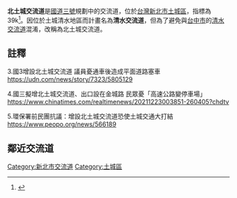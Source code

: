 {{台灣規劃中建設}}
{{新北市未來建設}}
{{不是|土城交流道}} 
{{coord|24|58|31.1|N|121|27|18.4|E|display=title}}
{{Infobox Taiwan Highway IC
| name = 北土城交流道
| name_en = Northern Tucheng Interchange
| rd_type = NH
| rd_number = 3
| exit = 39
| exit_name = 北土城
|image=
|imagename=
|othername=清水交流道、青雲交流道、海山交流道
|class=喇叭型
|time=預計2027年<ref>{{Cite web |url=https://udn.com/news/amp/story/7323/5213877 |title=國道3號北土城交流道 匝道位置確定 |access-date=2021-04-03 |archive-date=2021-01-30 |archive-url=https://web.archive.org/web/20210130084825/https://udn.com/news/amp/story/7323/5213877 |dead-url=no }}</ref>
|goto=[[新北市|新北市]][[土城區|土城區]][[清水坑|清水坑]]
|location=新北市土城區[[清水坑|清水坑]]
|other=
}}
'''北土城交流道'''是[[福爾摩沙高速公路|國道三號]]規劃中的交流道，位於[[台灣|台灣]][[新北市|新北市]][[土城區|土城區]]，指標為39k<ref>{{Cite web |url=http://news.ltn.com.tw/news/life/breakingnews/1981332 |title=引頸盼11年 國3將新設北土城交流道 |accessdate=2017-06-17 |archive-date=2017-02-23 |archive-url=https://web.archive.org/web/20170223170036/http://news.ltn.com.tw/news/life/breakingnews/1981332 |dead-url=no }}</ref>。因位於土城清水地區而計畫名為'''清水交流道'''，但為了避免與[[台中市|台中市]]的[[清水交流道|清水交流道]]混淆，改稱為北土城交流道。

==註釋==
{{Reflist}}

3.國3增設北土城交流道 議員憂通車後造成平面道路塞車
https://udn.com/news/story/7323/5805129 {{Wayback|url=https://udn.com/news/story/7323/5805129 |date=20220302032817 }}

4.國三擬增北土城交流道、出口設在金城路 民眾憂「高速公路變停車場」
https://www.chinatimes.com/realtimenews/20211223003851-260405?chdtv {{Wayback|url=https://www.chinatimes.com/realtimenews/20211223003851-260405?chdtv |date=20220302040143 }}

5.環保署前民團抗議：增設北土城交流道恐使土城交通大打結
https://www.peopo.org/news/566189 {{Wayback|url=https://www.peopo.org/news/566189 |date=20220302033133 }}

==鄰近交流道==
{{Start expwy box|[[中華民國國道|中華民國國道]]}}
{{s-expwy IC|[[中和交流道_(國道3號)|中和交流道]]|往 [[安坑交流道|安坑]]、[[新店交流道|新店]]}}
{{s-line|{{Jct|country=TWN|NH|3}}|39k|#007d18}}
{{s-expwy IC|[[土城交流道|土城交流道]]|往 [[樹林交流道|樹林]]、[[三鶯交流道|三鶯]]}}
{{illus}}
{{Fwu|st}}{{Fwi|Full|35|中和}}{{Fwh|st}}
{{Fwm|TWHW3}}{{Fwh|st|39|北土城}}{{Fwb|[[File:TW_THWtp88.svg|20px]][[土城區|土城]]|gh|||Full||||}}{{Fwh|st}}
{{Fwm|TWHW3}}{{Fwh|st}}{{Fwi|Full|42|土城}}{{Fwd|st}}{{Fwed}}

{{中華民國國道3號}}

[[Category:新北市交流道|Category:新北市交流道]]
[[Category:土城區|Category:土城區]]

{{TW-road-stub}}
